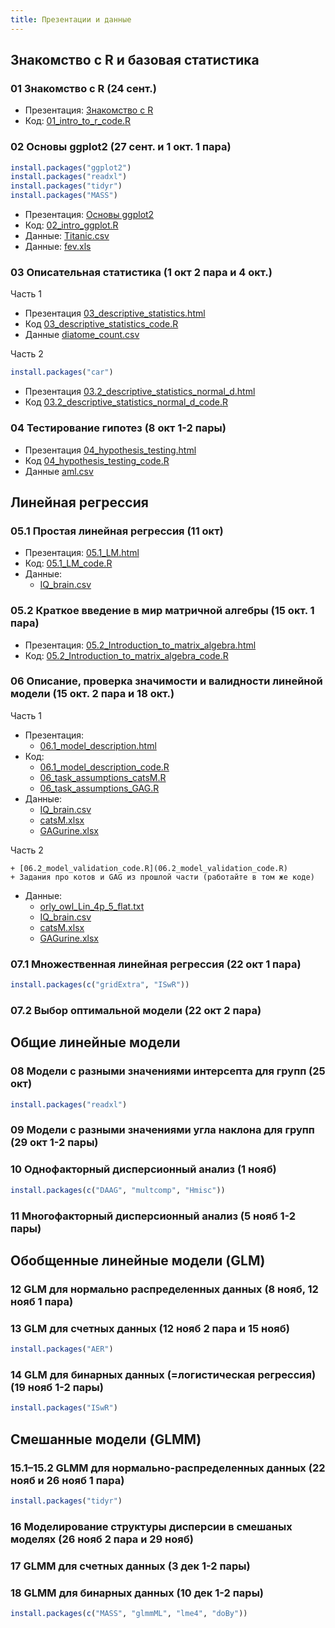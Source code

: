 ```yaml
---
title: Презентации и данные
---
```


## Знакомство с R и базовая статистика

### 01 Знакомство с R (24 сент.)

- Презентация: [Знакомство с R](01_intro_to_r.html)
- Код: [01_intro_to_r_code.R](01_intro_to_r_code.R)

### 02 Основы ggplot2 (27 сент. и 1 окт. 1 пара)

```r
install.packages("ggplot2")
install.packages("readxl")
install.packages("tidyr")
install.packages("MASS")
```

- Презентация: [Основы ggplot2](02_intro_ggplot.html)
- Код: [02_intro_ggplot.R](02_intro_ggplot.R)
- Данные: [Titanic.csv](data/Titanic.csv)
- Данные: [fev.xls](data/fev.xls)

### 03 Описательная статистика (1 окт 2 пара и 4 окт.)

Часть 1

- Презентация [03_descriptive_statistics.html](03_descriptive_statistics.html)
- Код [03_descriptive_statistics_code.R](03_descriptive_statistics_code.R)
- Данные [diatome_count.csv](data/diatome_count.csv)

Часть 2

```r
install.packages("car")
```

- Презентация [03.2_descriptive_statistics_normal_d.html](03.2_descriptive_statistics_normal_d.html)
- Код [03.2_descriptive_statistics_normal_d_code.R](03.2_descriptive_statistics_normal_d_code.R)

### 04 Тестирование гипотез (8 окт 1-2 пары)

- Презентация [04_hypothesis_testing.html](04_hypothesis_testing.html)
- Код [04_hypothesis_testing_code.R](04_hypothesis_testing_code.R)
- Данные [aml.csv](data/aml.csv)

## Линейная регрессия

### 05.1 Простая линейная регрессия  (11 окт)

- Презентация: [05.1_LM.html](05.1_LM.html)
- Код: [05.1_LM_code.R](05.1_LM_code.R)
- Данные:
    + [IQ_brain.csv](data/IQ_brain.csv)
<!--     + [secher.xls](data/secher.xls) -->

### 05.2 Краткое введение в мир матричной алгебры (15 окт. 1 пара)

- Презентация: [05.2_Introduction_to_matrix_algebra.html](05.2_Introduction_to_matrix_algebra.html)
- Код: [05.2_Introduction_to_matrix_algebra_code.R](05.2_Introduction_to_matrix_algebra_code.R)

### 06 Описание, проверка значимости и валидности линейной модели (15 окт. 2 пара и 18 окт.)

Часть 1

- Презентация:
    + [06.1_model_description.html](06.1_model_description.html)
- Код:
    + [06.1_model_description_code.R](06.1_model_description_code.R)
    + [06_task_assumptions_catsM.R](06_task_assumptions_catsM.R)
    + [06_task_assumptions_GAG.R](06_task_assumptions_GAG.R)
- Данные:
    + [IQ_brain.csv](data/IQ_brain.csv)
    + [catsM.xlsx](data/catsM.xlsx)
    + [GAGurine.xlsx](data/GAGurine.xlsx)
    
Часть 2

<!-- - Презентация: -->
<!--     + [06.2_model_validation.html](06.2_model_validation.html) -->
<!-- - Код: -->
    + [06.2_model_validation_code.R](06.2_model_validation_code.R)
    + Задания про котов и GAG из прошлой части (работайте в том же коде)
- Данные:
    + [orly_owl_Lin_4p_5_flat.txt](data/orly_owl_Lin_4p_5_flat.txt)
    + [IQ_brain.csv](data/IQ_brain.csv)
    + [catsM.xlsx](data/catsM.xlsx)
    + [GAGurine.xlsx](data/GAGurine.xlsx)

### 07.1 Множественная линейная регрессия (22 окт 1 пара)

```r
install.packages(c("gridExtra", "ISwR"))
```

<!-- - Презентация: [07.1_multiple_LM.html](07.1_multiple_LM.html) -->
<!-- - Код: [07.1_multiple_LM_code.R](07.1_multiple_LM_code.R) -->
<!-- - Данные: [loyn.csv](data/loyn.csv) -->

### 07.2 Выбор оптимальной модели (22 окт 2 пара)

<!-- - Презентация: [07.2_model_selection.html](07.2_model_selection.html) -->
<!-- - Код: [07.2_model_selection_code.R](07.2_model_selection_code.R) -->
<!-- - Данные: [loyn.csv](data/loyn.csv) -->

## Общие линейные модели

### 08 Модели с разными значениями интерсепта для групп (25 окт)

```r
install.packages("readxl")
```

<!-- - Презентация: [08_LM_with_continuous_and_discrete_predictors.html](08_LM_with_continuous_and_discrete_predictors.html) -->
<!-- - Код: [08_LM_with_continuous_and_discrete_predictors_code.R](08_LM_with_continuous_and_discrete_predictors_code.R) -->
<!-- - Данные: -->
<!--     + [goats.xlsx](data/goats.xlsx) -->
<!--     + [vitcap2.csv](data/vitcap2.csv) -->
<!--     + [Puromycin.xlsx](data/Puromycin.xlsx) -->
<!--     + [birthwt.csv](data/birthwt.csv) -->

### 09 Модели с разными значениями угла наклона для групп (29 окт 1-2 пары)

<!-- - Презентация: [09_LM_with_continuous_and_discrete_predictors_interactions.html](09_LM_with_continuous_and_discrete_predictors_interactions.html) -->
<!-- - Код: -->
<!--     + [09_LM_with_continuous_and_discrete_predictors_Practicum.R](09_LM_with_continuous_and_discrete_predictors_Practicum.R) -->
<!--     + [09_LM_with_continuous_and_discrete_predictors_Practicum_without_solution.R](09_LM_with_continuous_and_discrete_predictors_Practicum_without_solution.R) -->

### 10 Однофакторный дисперсионный анализ (1 нояб)

```r
install.packages(c("DAAG", "multcomp", "Hmisc"))
```

<!-- - Презентация: [10_anova.pdf](10_anova.pdf) -->
<!-- - Код: [10_anova_code.R](10_anova_code.R) -->

### 11 Многофакторный дисперсионный анализ (5 нояб 1-2 пары)

<!-- - Презентация: [11_two-way_anova_and_interactions.pdf](11_two-way_anova_and_interactions.pdf) -->
<!-- - Код: [11_two-way_anova_and_interactions_code.R](11_two-way_anova_and_interactions_code.R) -->
<!-- - Данные: [hall.csv](data/hall.csv) -->

## Обобщенные линейные модели (GLM)

### 12 GLM для нормально распределенных данных (8 нояб, 12 нояб 1 пара)



### 13 GLM для счетных данных (12 нояб 2 пара и 15 нояб)

```r
install.packages("AER")
```

<!-- - Презентация: [13_GLM_count.html](13_GLM_count.html) -->
<!-- - Код: [13_GLM_count_code.R](13_GLM_count_code.R) -->
<!-- - Данные: [Pollinators_Montero-Castano, Vila, 2015.xlsx](data/Pollinators_Montero-Castano, Vila, 2015.xlsx) -->

### 14 GLM для бинарных данных (=логистическая регрессия) (19 нояб 1-2 пары)

```r
install.packages("ISwR")
```


<!-- - Презентация: [14_GLM_binary.html](14_GLM_binary.html) -->
<!-- - Код: [14_GLM_binary_code.R](14_GLM_binary_code.R) -->
<!-- - Данные:  -->
<!--     + [polis.csv](data/polis.csv) -->
<!--     + [ICU.csv](data/ICU.csv) -->


## Смешанные модели (GLMM)

### 15.1--15.2 GLMM для нормально-распределенных данных (22 нояб и 26 нояб 1 пара)

```r
install.packages("tidyr")
```

<!-- - Презентация:  -->
<!--     + [15.1_GLMM_gaussian__random_intercept_slope_.pdf](15.1_GLMM_gaussian__random_intercept_slope_.pdf) -->
<!--     + [15.2_GLMM_gaussian__nested_.pdf](15.2_GLMM_gaussian__nested_.pdf) -->
<!-- - Код:  -->
<!--     + [15.1_GLMM_gaussian_(random_intercept_slope)_code.R](15.1_GLMM_gaussian_(random_intercept_slope)_code.R) -->
<!--     + [15.2_GLMM_gaussian_(nested)_code.R](15.2_GLMM_gaussian_(nested)_code.R) -->
<!-- - Данные: [Grazing_native_plants_Gennet_et_al._2017_S1.xlsx](data/Grazing_native_plants_Gennet_et_al._2017_S1.xlsx) -->


### 16 Моделирование структуры дисперсии в смешаных моделях (26 нояб 2 пара и 29 нояб)

<!-- - Презентация: [16_variance_structure.pdf](16_variance_structure.pdf) -->
<!-- - Код: [16_variance_structure_code.R](16_variance_structure_code.R) -->
<!-- - Данные: [Khaitov_2013_myt.csv](data/myt.csv) -->

### 17 GLMM для счетных данных (3 дек 1-2 пары)

<!-- - Презентация: [17_GLMM_count.html](17_GLMM_count.html) -->
<!-- - Код:  -->
<!--     + [17_GLMM_count_code.R](17_GLMM_count_code.R) -->
<!--     + [17_Morris_2015_Ants.R](17_Morris_2015_Ants.R) -->
<!-- - Данные: -->
<!--     + [Roulin_Bersier_2007_Owls.csv](data/Roulin_Bersier_2007_Owls.csv) -->
<!--     + [Morris_2015_Ants.xlsx](data/Morris_2015_Ants.xlsx) -->

### 18 GLMM для бинарных данных (10 дек 1-2 пары)

```r
install.packages(c("MASS", "glmmML", "lme4", "doBy"))
```

<!-- - Презентация: [18_GLMM_binary.html](18_GLMM_binary.html) -->
<!-- - Код: [18_GLMM_binary_code.R](18_GLMM_binary_code.R) -->
<!-- - Данные: -->
<!--     + [myt_gen_morph.csv](data/myt_gen_morph.csv) -->
<!--     + [Gannet_etal_2017.csv](data/Gannet_etal_2017.csv) -->
<!--     + [Yakovis2.csv](data/Yakovis2.csv) -->

